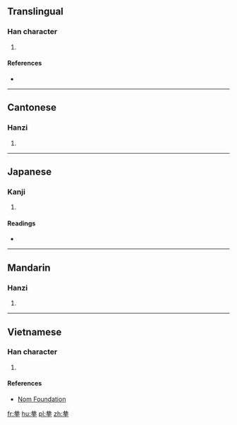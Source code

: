 ==Translingual==

===Han character===
{{Han char|rn=64|rad=手|as=06|sn=10|four=4450<sub>3</sub>|canj=廿金手 (TCQ)|ids=⿱[[共]][[手]]}}

# {{defn|Han|sort=手06}}

====References====
* {{Han ref|kx=0428.030|dkj=11995|dj=0777.010|hdz=31863.040|uh=62F2|ud=25330|bh=D1B1|bd=53681}}

----

==Cantonese==

===Hanzi===
{{yue-hanzi|jyut=[[gung2]]|y=gung2}}

# {{defn|lang=yue|sort=手06}}

----

==Japanese==

===Kanji===
{{ja-kanji|grade=|rs=手06}}

# {{defn|lang=ja|sort=手06}}

====Readings====
* {{ja-readings|on=[[きょう]] (kyō), [[く]] (ku), [[きょく]] (kyoku), [[こく]] (koku), [[きく]] (kiku)|kun=[[てかせ]] (tekase)}}

----

==Mandarin==

===Hanzi===
{{cmn-hanzi|pin=[[gǒng]] ([[gong3]])|wg=kung<sup>3</sup>}}

# {{defn|lang=cmn|sort=手06}}

----

==Vietnamese==

===Han character===
{{vi-readings|rs=手06| hanviet = còng}}

# {{defn|lang=vi|sort=手06}}

====References====
*[http://nomfoundation.org/common/nom_details.php?codepoint=62f2 Nom Foundation]

[[fr:拲]]
[[hu:拲]]
[[pl:拲]]
[[zh:拲]]